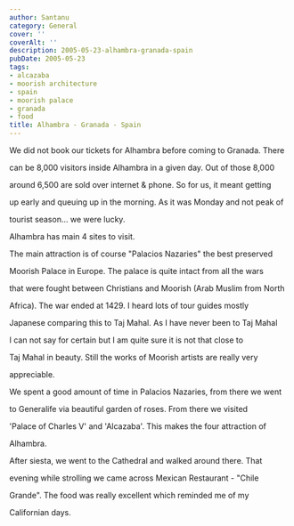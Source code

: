 ```yaml
---
author: Santanu
category: General
cover: ''
coverAlt: ''
description: 2005-05-23-alhambra-granada-spain
pubDate: 2005-05-23
tags:
- alcazaba
- moorish architecture
- spain
- moorish palace
- granada
- food
title: Alhambra - Granada - Spain
---
```


We did not book our tickets for Alhambra before coming to Granada. There

can be 8,000 visitors inside Alhambra in a given day. Out of those 8,000

around 6,500 are sold over internet & phone. So for us, it meant getting

up early and queuing up in the morning. As it was Monday and not peak of

tourist season... we were lucky.



  







Alhambra has main 4 sites to visit.

The main attraction is of course "Palacios Nazaries" the best preserved

Moorish Palace in Europe. The palace is quite intact from all the wars

that were fought between Christians and Moorish (Arab Muslim from North

Africa). The war ended at 1429. I heard lots of tour guides mostly

Japanese comparing this to Taj Mahal. As I have never been to Taj Mahal

I can not say for certain but I am quite sure it is not that close to

Taj Mahal in beauty. Still the works of Moorish artists are really very

appreciable. 

  



We spent a good amount of time in Palacios Nazaries, from there we went

to Generalife via beautiful garden of roses. From there we visited

'Palace of Charles V' and 'Alcazaba'. This makes the four attraction of

Alhambra.



  



After siesta, we went to the Cathedral and walked around there. That

evening while strolling we came across Mexican Restaurant - "Chile

Grande". The food was really excellent which reminded me of my

Californian days.